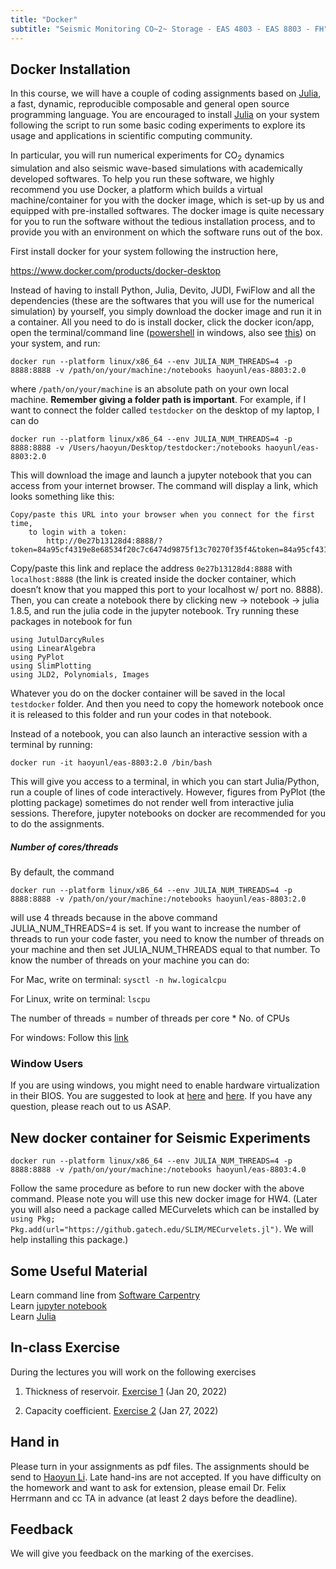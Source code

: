```yaml
---
title: "Docker"
subtitle: "Seismic Monitoring CO~2~ Storage - EAS 4803 - EAS 8803 - FH"
---
```



<!-- # Installation

The assignments require [Julia](https://julialang.org) and Python 3 to be installed (Python 2 will not work).

For Windows, I recommend to use docker as [Devito](https://www.devitoproject.org) does not support Windows.

## Julia

To install julia follow

[https://julialang.org/downloads/](https://julialang.org/downloads/)

And install Julia 1.5

## Python

The recommended installation is via conda to have a stable environment.

[https://conda.io/miniconda.html](https://conda.io/miniconda.html)


## Packages

For the assignments, you will need a few python and julia packages. Please follow these instructions to install all of the packages in the order described here.

First, install Devito using `pip` (or `pip3`), or see the [Devito's GitHub page](https://github.com/devitocodes/devito) for installation with Conda and further information. The current release of [JUDI](https://github.com/slimgroup/JUDI.jl) requires Python 3 and the current Devito version. Run all of the following commands from the (bash) terminal command line (not in the Julia REPL):

```bash
pip install --user git+https://github.com/devitocodes/devito.git
```

Then install matplotlib by

```bash
pip install matplotlib
```

If these commands don't work, please replace `pip` by `pip3` and try it again.

For reading and writing seismic SEG-Y data, JUDI uses the [SegyIO](https://github.com/slimgroup/SegyIO.jl) package and matrix-free linear operators are based the [Julia Operator LIbrary](https://github.com/slimgroup/JOLI.jl/tree/master/src) (JOLI), we can install these 2 packages via:

```bash
julia -e 'using Pkg; Pkg.add(url="https://github.com/slimgroup/SegyIO.jl.git")'
julia -e 'using Pkg; Pkg.add(url="https://github.com/slimgroup/JOLI.jl.git")'
```

Once Devito, SegyIO and JOLI are installed, you can install [JUDI](https://github.com/slimgroup/JUDI.jl) with Julia's `Pkg.add`.

```bash
julia -e 'using Pkg; Pkg.add(url="https://github.com/slimgroup/JUDI.jl")'
```

Once you have JUDI installed, you need to point Julia's PyCall package to the Python version for which we previously installed Devito. To do this, copy-paste the following commands into the (bash) terminal:

```bash
export PYTHON=$(which python)
julia -e 'using Pkg; Pkg.build("PyCall")'
```

Again, try `which python3` if `which python` does not work.

You can verify your installation by running:

```bash
julia -e 'using Pkg; using JUDI; example=joinpath(dirname(pathof(JUDI)),"..","examples/scripts/modeling_basic_2D.jl");include(example);'
```

This command should finish without errors.

-->

<!-- # Homework

In this course, we will have a couple of coding assignments based on [Julia](https://julialang.org/downloads/), a fast, dynamic, reproducible composable and general open source programming language. You are encouraged to install [Julia](https://julialang.org/downloads/) on your system following the script to run some basic coding experiments to explore its usage and applications in scientific computing community.

For a introduction to Julia [Julia](https://julialang.org/downloads/), check out this [tutorial](https://github.com/JuliaAcademy/Introduction-to-Julia).

In particular, you will run numerical experiments for CO$_2$ dynamics simulation and also seismic wave-based simulations with academically developed softwares. To help you run these software, we highly recommend you use Docker, a platform which builds a virtual machine/container for you with the docker image, which is set-up by us and equipped with pre-installed softwares. The docker image is quite necessary for you to run the software without the tedious installation process, and to provide you with an environment on which the software runs out of the box. -->

## Docker Installation

In this course, we will have a couple of coding assignments based on [Julia](https://julialang.org/downloads/), a fast, dynamic, reproducible composable and general open source programming language. You are encouraged to install [Julia](https://julialang.org/downloads/) on your system following the script to run some basic coding experiments to explore its usage and applications in scientific computing community.

In particular, you will run numerical experiments for CO$_2$ dynamics simulation and also seismic wave-based simulations with academically developed softwares. To help you run these software, we highly recommend you use Docker, a platform which builds a virtual machine/container for you with the docker image, which is set-up by us and equipped with pre-installed softwares. The docker image is quite necessary for you to run the software without the tedious installation process, and to provide you with an environment on which the software runs out of the box.

First install docker for your system following the instruction here,

[https://www.docker.com/products/docker-desktop](https://www.docker.com/products/docker-desktop)

Instead of having to install Python, Julia, Devito, JUDI, FwiFlow and all the dependencies (these are the softwares that you will use for the numerical simulation) by yourself, you simply download the docker image and run it in a container. All you need to do is install docker, click the docker icon/app, open the terminal/command line ([powershell](https://www.howtogeek.com/662611/9-ways-to-open-powershell-in-windows-10/) in windows, also see [this](https://docs.microsoft.com/en-us/powershell/scripting/overview?view=powershell-7.2)) on your system, and run:

```
docker run --platform linux/x86_64 --env JULIA_NUM_THREADS=4 -p 8888:8888 -v /path/on/your/machine:/notebooks haoyunl/eas-8803:2.0
```

where `/path/on/your/machine` is an absolute path on your own local machine. **Remember giving a folder path is important**. For example, if I want to connect the folder called `testdocker` on the desktop of my laptop, I can do

```
docker run --platform linux/x86_64 --env JULIA_NUM_THREADS=4 -p 8888:8888 -v /Users/haoyun/Desktop/testdocker:/notebooks haoyunl/eas-8803:2.0
```

This will download the image and launch a jupyter notebook that you can access from your internet browser. The command will display a link, which looks something like this:

```
Copy/paste this URL into your browser when you connect for the first time,
    to login with a token:
        http://0e27b13128d4:8888/?token=84a95cf4319e8e68534f20c7c6474d9875f13c70270f35f4&token=84a95cf4319e8e68534f20c7c6474d9875f13c70270f35f4
```

Copy/paste this link and replace the address `0e27b13128d4:8888` with `localhost:8888` (the link is created inside the docker container, which doesn't know that you mapped this port to your localhost w/ port no. 8888). Then, you can create a notebook there by clicking new -> notebook -> julia 1.8.5, and run the julia code in the jupyter notebook. Try running these packages in notebook for fun

```
using JutulDarcyRules
using LinearAlgebra
using PyPlot
using SlimPlotting
using JLD2, Polynomials, Images
```

<!-- Remember, the jupyter notebooks on the docker container don't stay there forever. Therefore, if you are half way on the homework and want to close the jupyter notebook, please remember to save the notebook to your local machine. If you do not want to save the notebook every time when you close the notebook, you can actually connect a folder on your machine to the docker container by -->

Whatever you do on the docker container will be saved in the local `testdocker` folder. And then you need to copy the homework notebook once it is released to this folder and run your codes in that notebook.

Instead of a notebook, you can also launch an interactive session with a terminal by running:

```
docker run -it haoyunl/eas-8803:2.0 /bin/bash
```
This will give you access to a terminal, in which you can start Julia/Python, run a couple of lines of code interactively. However, figures from PyPlot (the plotting package) sometimes do not render well from interactive julia sessions. Therefore, jupyter notebooks on docker are recommended for you to do the assignments.

##### Number of cores/threads

By default, the command

```
docker run --platform linux/x86_64 --env JULIA_NUM_THREADS=4 -p 8888:8888 -v /path/on/your/machine:/notebooks haoyunl/eas-8803:2.0
```
will use 4 threads because in the above command JULIA_NUM_THREADS=4 is set. If you want to increase the number of threads to run your code faster, you need to know the number of threads on your machine and then set JULIA_NUM_THREADS equal to that number. To know the number of threads on your machine you can do:

For Mac, write on terminal: `sysctl -n hw.logicalcpu`

For Linux, write on terminal: `lscpu` 

The number of threads = number of threads per core * No. of CPUs

For windows: Follow this [link](https://www.intel.com/content/www/us/en/support/articles/000029254/processors.html#:~:text=Through%20Windows%20Task%20Manager%3A,Cores%20and%20Logical%20Processors%20(Threads))

### Window Users

If you are using windows, you might need to enable hardware virtualization in their BIOS. You are suggested to look at [here](https://www.virtualmetric.com/blog/how-to-enable-hardware-virtualization) and [here](https://bce.berkeley.edu/enabling-virtualization-in-your-pc-bios.html). If you have any question, please reach out to us ASAP.

## New docker container for Seismic Experiments

```
docker run --platform linux/x86_64 --env JULIA_NUM_THREADS=4 -p 8888:8888 -v /path/on/your/machine:/notebooks haoyunl/eas-8803:4.0
```
Follow the same procedure as before to run new docker with the above command. Please note you will  use this new docker image for HW4. (Later you will also need a package called MECurvelets which can be installed by ```using Pkg; Pkg.add(url="https://github.gatech.edu/SLIM/MECurvelets.jl")```. We will help installing this package.)

## Some Useful Material

Learn command line from [Software Carpentry](https://software-carpentry.org/)    
Learn [jupyter notebook](https://jupyter.org/)    
Learn [Julia](https://julialang.org/learning/)    

## In-class Exercise

During the lectures you will work on the following exercises

1. Thickness of reservoir. [Exercise 1](exercise/exercise1.md) (Jan 20, 2022)

1. Capacity coefficient. [Exercise 2](exercise/exercise2.md) (Jan 27, 2022)

<!-- ## Homework Assignments

During the course you will work on the following homework assignments

1. Intro to rock physics. [Assignment 1](Assignments/homework1.md). Submit your homework as a PDF report. (Due: 3:30 PM Jan 25, 2022)

2. Fluid flow simulation. [Assignment 2](Assignments/Homework2.md). You need to download the jupyter notebook and put it in the folder you created while running docker. And then when you run the docker again from the same folder you should be able to open the notebook in a browser. Please submit both the notebook and a pdf. 

3. Wavefield extrapolation and migration. [Assignment 3](Assignments/Exercise3.md) (Due: 3:30 PM March 29, 2022)

4. From processing to inversion I. [Assignment 4](Assignments/Exercise5.md) (Due: 3:30 PM April 12, 2022) -->

<!--
4. Seismic imaging with sparsity-promoting least-squares migration. [Assignment 4](Assignments/Exercise7.md) (Due: 3:30 PM April 4, 2022)

1. A first look at seismic data. [Intro to julia](Assignments/introduction_to_julia.md) [Exercise 1](Assignments/Exercise1.md) [[Solution]](https://www.slim.eos.ubc.ca/Teaching/EOSC454/exercise1_sol.html)

2. NMO correction and velocity analysis [Exercise 2](Assignments/Exercise2.md)

3. Wavefield extrapolation and migration. [Exercise 3](Assignments/Exercise3.md)

4. Fourier, Radon and filtering.[Exercise 4](Assignments/Exercise4.md)

5. From processing to inversion I.[Exercise 5](Assignments/Exercise5.md)

6. From processing to inversion II. [Exercise 6](Assignments/Exercise6.md)

7. Full Waveform inversion. [Exercise 7](Assignments/Exercise7.md)

These exercises will introduce you to the [Julia programming language](https://julialang.org), [Devito](https://www.devitoproject.org)-a Domain-specific Language (DSL) for automatic code generation for highly optimized finite differences, and [Judi](https://github.com/slimgroup/JUDI.jl)-a framework for large-scale seismic modeling and inversion and designed to enable rapid translations of algorithms to fast and efficient code that scales to industry-size problems.

-->

## Hand in

Please turn in your assignments as pdf files. The assignments should be send to [Haoyun Li](mailto:hli853@gatech.edu). Late hand-ins are not accepted. If you have difficulty on the homework and want to ask for extension, please email Dr. Felix Herrmann and cc TA in advance (at least 2 days before the deadline).

## Feedback

We will give you feedback on the marking of the exercises.